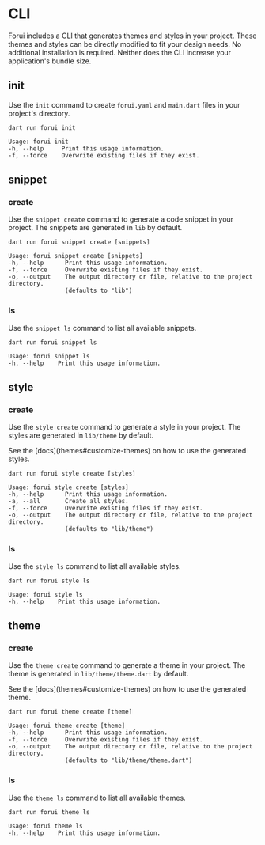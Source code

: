 
# CLI

Forui includes a CLI that generates themes and styles in your project. These themes and styles can be directly modified
to fit your design needs. No additional installation is required. Neither does the CLI increase your application's
bundle size.

## init

Use the `init` command to create `forui.yaml` and `main.dart` files in your project's directory.

```shell copy
dart run forui init
```

```shell copy
Usage: forui init
-h, --help     Print this usage information.
-f, --force    Overwrite existing files if they exist.
```


## snippet

### create

Use the `snippet create` command to generate a code snippet in your project. The snippets are generated in `lib` by default.

```shell copy
dart run forui snippet create [snippets]
```

```shell copy
Usage: forui snippet create [snippets]
-h, --help      Print this usage information.
-f, --force     Overwrite existing files if they exist.
-o, --output    The output directory or file, relative to the project directory.
                (defaults to "lib")
```

 ### ls

Use the `snippet ls` command to list all available snippets.

```shell copy
dart run forui snippet ls
```

```shell copy
Usage: forui snippet ls
-h, --help    Print this usage information.
```


## style

### create

Use the `style create` command to generate a style in your project. The styles are generated in `lib/theme` by default.

<Callout type="info">
    See the [docs](themes#customize-themes) on how to use the generated styles.
</Callout>


```shell copy
dart run forui style create [styles]
```

```shell copy
Usage: forui style create [styles]
-h, --help      Print this usage information.
-a, --all       Create all styles.
-f, --force     Overwrite existing files if they exist.
-o, --output    The output directory or file, relative to the project directory.
                (defaults to "lib/theme")
```

### ls

Use the `style ls` command to list all available styles.

```shell copy
dart run forui style ls
```

```shell copy
Usage: forui style ls
-h, --help    Print this usage information.
```

## theme

### create

Use the `theme create` command to generate a theme in your project. The theme is generated in `lib/theme/theme.dart` by
default.

<Callout type="info">
    See the [docs](themes#customize-themes) on how to use the generated theme.
</Callout>

```shell copy
dart run forui theme create [theme]
```

```shell copy
Usage: forui theme create [theme]
-h, --help      Print this usage information.
-f, --force     Overwrite existing files if they exist.
-o, --output    The output directory or file, relative to the project directory.
                (defaults to "lib/theme/theme.dart")
```

### ls

Use the `theme ls` command to list all available themes.

```shell copy
dart run forui theme ls
```

```shell copy
Usage: forui theme ls
-h, --help    Print this usage information.
```
